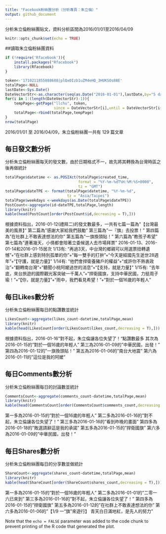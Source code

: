 ---
title: "Facebook粉絲團分析（分析專頁：朱立倫）"
output: github_document
---

分析朱立倫粉絲團貼文，資料分析區間為2016/01/01至2016/04/09

```{r setup, include=FALSE}
knitr::opts_chunk$set(echo = TRUE)
```

##讀取朱立倫粉絲團資料
```{r cars}
if (!require('Rfacebook')){
    install.packages("Rfacebook")
    library(Rfacebook)
}

token<-'1710211855888688|plQxOIzb1uZM4eHQ_3HUKSOs88E'
totalPage<-NULL
lastDate<-Sys.Date()
DateVectorStr<-as.character(seq(as.Date("2016-01-01"),lastDate,by="5 days"))
for(i in 1:(length(DateVectorStr)-1)){
    tempPage<-getPage("llchu", token,
                      since = DateVectorStr[i],until = DateVectorStr[i+1])
    totalPage<-rbind(totalPage,tempPage)
}
nrow(totalPage)
```
2016/01/01 至 2016/04/09，朱立倫粉絲團一共有 129 篇文章



## 每日發文數分析
分析朱立倫粉絲團每天的發文數，由於日期格式不一，故先將其轉換為台灣時區之後再做統計
```{r cars}
totalPage$datetime <- as.POSIXct(totalPage$created_time, 
                                 format = "%Y-%m-%dT%H:%M:%S+0000", 
                                 tz = "GMT") 
totalPage$dateTPE <- format(totalPage$datetime, "%Y-%m-%d", 
                            tz = "Asia/Taipei") 
totalPage$weekdays <-weekdays(as.Date(totalPage$dateTPE))
PostCount<-aggregate(id~dateTPE,totalPage,length)
library(knitr)
kable(head(PostCount[order(PostCount$id,decreasing = T),]))
```
根據資料指出，2016-01-12(禮拜二)的發文數最多，一共有七篇\r
第一篇為"【台灣最美的風景】"
第二篇為"感謝大家給我們鼓勵"
第三篇為"一『旗』去投票！"
第四篇為"在社群上不敢表達想法的你"
第五篇為"一旗換頭貼！"
第六篇為"教孩子希望"
第七篇為"連著幾天，小倩都會陪著立委候選人去市場拜票"
2016-01-13、2016-01-14和2016-01-15居次
1/13有:
"再過3天，中台灣的鄉親可以用選票扭轉遺憾"+"在社群上感到特別孤單的你"+"每一雙手的打拚"+"今天是經國先生逝世28週年"+"【守護，就是力量】"
1/14有:
"他們會捍衛養豬戶的權益"+"或許你不熱衷政治"+"翻轉南台灣"+"聽聞小桃阿嬤過世的消息"+"【支持，就是力量】"
1/15有:
"去年底，來台旅遊的國際觀光客突破一千萬人"+"捍衛國旗，支持中華民國，力挺周子瑜！"+"【你，就是力量】"+"雨中，我們看見希望！"+"對於一個16歲的年輕人"



## 每日Likes數分析
分析朱立倫粉絲團每日的點讚數並統計
```{r cars}
LikesCount<-aggregate(likes_count~datetime,totalPage,mean)
library(knitr)
kable(head(LikesCount[order(LikesCount$likes_count,decreasing = T),]))
```
根據資料指出，2016-01-16"對不起，朱立倫讓各位失望了！"點讚數最多
其次為2016-01-15的"對於一個16歲的年輕人"
第三為2016-01-09的"中華民國，出發！"
第四為2016-01-12的"一旗換頭貼！"
第五為2016-01-06的"南台大地震"
第六為2016-01-11的"這位是我的阿嬤"



## 每日Comments數分析
分析朱立倫粉絲團每日的討論數並統計
```{r cars}
CommentsCount<-aggregate(comments_count~datetime,totalPage,mean)
library(knitr)
kable(head(CommentsCount[order(CommentsCount$comments_count,decreasing = T),]))
```
第一多為2016-01-15的"對於一個16歲的年輕人"
第二多為2016-01-16的"對不起，朱立倫讓各位失望了！"
第三多為2016-01-16的"看到昨晚的畫面"
第四多為2016-01-18的"敗選請辭這是我的承諾"
第五多為2016-01-15的"捍衛國旗"
第六多為2016-01-09的"中華民國，出發！"



## 每日Shares數分析
分析朱立倫粉絲團每日的分享數並做統計
```{r cars}
ShareCount<-aggregate(shares_count~datetime,totalPage,mean)
library(knitr)
kable(head(ShareCount[order(ShareCount$shares_count,decreasing = T),]))
```
第一多為2016-01-15的"對於一個16歲的年輕人"
第二多為2016-01-01的"二零一六已來到"
第三多為2016-01-16的"對不起，朱立倫讓各位失望了！"
第四多為2016-01-15的"捍衛國旗"
第五多為2016-01-12的"在社群上不敢表達想法的你"
第六多為2016-01-06的"【1/9 一“旗”來遊行】 青天白日滿地紅，是先人的努力"



Note that the `echo = FALSE` parameter was added to the code chunk to prevent printing of the R code that generated the plot.
